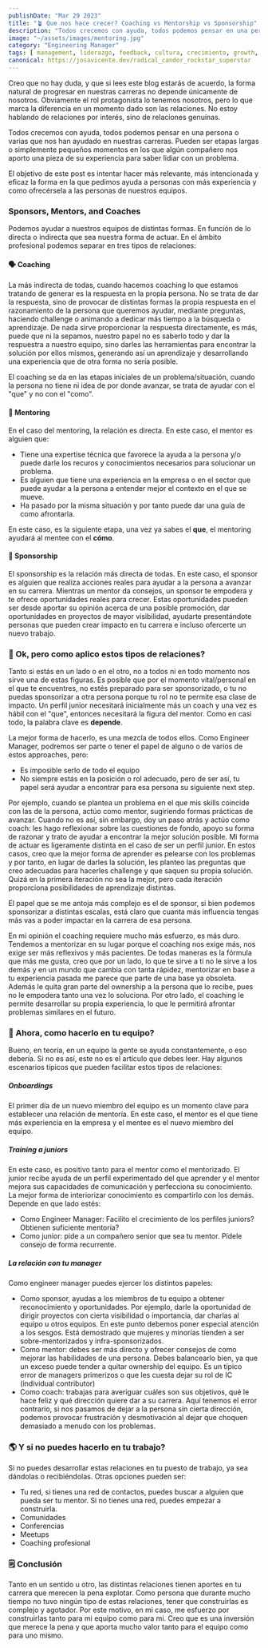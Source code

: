 ```yaml
---
publishDate: "Mar 29 2023"
title: "🪴 Que nos hace crecer? Coaching vs Mentorship vs Sponsorship"
description: "Todos crecemos con ayuda, todos podemos pensar en una persona o varias que nos han ayudado en nuestras carreras. Llega un momento en nuestra carrera que dejamos de ser mentees y pasamos a ser mentores."
image: "~/assets/images/mentoring.jpg"
category: "Engineering Manager"
tags: [ management, liderazgo, feedback, cultura, crecimiento, growth, carrera, mentorship, sponsorship, coaching, mentor, sponsor ]
canonical: https://josavicente.dev/radical_candor_rockstar_superstar
---
```


Creo que no hay duda, y que si lees este blog estarás de acuerdo, la forma natural de progresar en nuestras carreras no depende únicamente
de nosotros. Obviamente el rol protagonista lo tenemos nosotros, pero lo que marca la diferencia en un momento dado son las relaciones. No estoy
hablando de relaciones por interés, sino de relaciones genuínas.

Todos crecemos con ayuda, todos podemos pensar en una persona o varias que nos han ayudado en nuestras carreras. Pueden ser etapas largas o
simplemente pequeños momentos en los que algún compañero nos aporto una pieza de su experiencia para saber lidiar con un problema.

El objetivo de este post es intentar hacer más relevante, más intencionada y eficaz la forma en la que pedimos ayuda a personas con más experiencia
y como ofrecérsela a las personas de nuestros equipos.

### Sponsors, Mentors, and Coaches

Podemos ayudar a nuestros equipos de distintas formas. En función de lo directa o indirecta que sea nuestra forma de actuar. En el ámbito profesional podemos
separar en tres tipos de relaciones:

#### 🗣️ Coaching 

La más indirecta de todas, cuando hacemos coaching lo que estamos tratando de generar es la respuesta en la propia persona. No se trata de dar la respuesta, sino
de provocar de distintas formas la propia respuesta en el razonamiento de la persona que queremos ayudar, mediante preguntas, haciendo challenge o animando a dedicar más
tiempo a la búsqueda o aprendizaje. De nada sirve proporcionar la respuesta directamente, es más, puede que ni la sepamos,
nuestro papel no es saberlo todo y dar la respuestra a nuestro equipo, sino darles las herramientas para encontrar la solución por ellos mismos, generando así
un aprendizaje y desarrollando una experiencia que de otra forma no sería posible.

El coaching se da en las etapas iniciales de un problema/situación, cuando la persona no tiene ni idea de por donde avanzar, se trata de ayudar con el "que" y no con el "como".

#### 📘 Mentoring 

En el caso del mentoring, la relación es directa. En este caso, el mentor es alguien que:

- Tiene una expertise técnica que favorece la ayuda a la persona y/o puede darle los recuros y conocimientos necesarios para solucionar un problema.
- Es alguien que tiene una experiencia en la empresa o en el sector que puede ayudar a la persona a entender mejor el contexto en el que se mueve.
- Ha pasado por la misma situación y por tanto puede dar una guía de como afrontarla.

En este caso, es la siguiente etapa, una vez ya sabes el **que**, el mentoring ayudará al mentee con el **cómo**.

#### 🏅 Sponsorship

El sponsorship es la relación más directa de todas. En este caso, el sponsor es alguien que realiza acciones reales para ayudar a la persona a avanzar en su carrera.
Mientras un mentor da consejos, un sponsor te empodera y te ofrece oportunidades reales para crecer. Estas oportunidades pueden ser desde aportar su opinión acerca de una posible promoción,
dar oportunidades en proyectos de mayor visibilidad, ayudarte presentándote personas que pueden crear impacto en tu carrera e incluso ofercerte un nuevo trabajo.

### 💭 Ok, pero como aplico estos tipos de relaciones?

Tanto si estás en un lado o en el otro, no a todos ni en todo momento nos sirve una de estas figuras. Es posible que por el momento vital/personal en el que te encuentres, no estés preparado
para ser sponsorizado, o tu no puedas sponsorizar a otra persona porque tu rol no te permite esa clase de impacto. Un perfil junior necesitará inicialmente más un coach y una vez es hábil con el "que",
entonces necesitará la figura del mentor. Como en casi todo, la palabra clave es **depende**. 

La mejor forma de hacerlo, es una mezcla de todos ellos. Como Engineer Manager, podremos ser parte o tener el papel de alguno o de varios de estos approaches, pero:

- Es imposible serlo de todo el equipo
- No siempre estás en la posición o rol adecuado, pero de ser así, tu papel será ayudar a encontrar para esa persona su siguiente next step.

Por ejemplo, cuando se plantea un problema en el que mis skills coincide con las de la persona, actúo como mentor, sugiriendo formas prácticas de avanzar. Cuando no es así, sin embargo, doy un paso atrás y actúo como coach: 
les hago reflexionar sobre las cuestiones de fondo, apoyo su forma de razonar y trato de ayudar a encontrar la mejor solución posible.
Mi forma de actuar es ligeramente distinta en el caso de ser un perfil junior. En estos casos, creo que la mejor forma de aprender es pelearse con los problemas y por tanto, en lugar de darles la solución, les planteo las preguntas
que creo adecuadas para hacerles challenge y que saquen su propia solución. Quizá en la primera iteración no sea la mejor, pero cada iteración proporciona posibilidades de aprendizaje distintas.

El papel que se me antoja más complejo es el de sponsor, si bien podemos sponsorizar a distintas escalas, está claro que cuanta más influencia tengas más vas a poder impactar en la carrera de esa persona.

En mi opinión el coaching requiere mucho más esfuerzo, es más duro. Tendemos a mentorizar en su lugar porque el coaching nos exige más, nos exige ser más reflexivos y más pacientes. De todas maneras es la fórmula que más me gusta,
creo que por un lado, lo que te sirve a ti no le sirve a los demás y en un mundo que cambia con tanta rápidez, mentorizar en base a tu experiencia pasada me parece que parte de una base ya obsoleta. Además le quita gran parte
del ownership a la persona que lo recibe, pues no le empodera tanto una vez lo soluciona. Por otro lado, el coaching le permite desarrollar su propia experiencia, lo que le permitirá afrontar problemas similares en el futuro.

### 🏈 Ahora, como hacerlo en tu equipo?

Bueno, en teoría, en un equipo la gente se ayuda constantemente, o eso debería. Si no es así, este no es el artículo que debes leer. Hay algunos escenarios típicos que pueden facilitar estos tipos de relaciones:

##### Onboardings 
El primer día de un nuevo miembro del equipo es un momento clave para establecer una relación de mentoría. En este caso, el mentor es el que tiene más experiencia en la empresa y el mentee es el nuevo miembro del equipo.

##### Training a juniors 
En este caso, es positivo tanto para el mentor como el mentorizado. El junior recibe ayuda de un perfil experimentado del que aprender y el mentor mejora sus capacidades de comunicación y perfecciona su conocimiento. 
La mejor forma de interiorizar conocimiento es compartirlo con los demás. Depende en que lado estés:

- Como Engineer Manager: Facilito el crecimiento de los perfiles juniors? Obtienen suficiente mentoría?
- Como junior: pide a un compañero senior que sea tu mentor. Pídele consejo de forma recurrente.

##### La relación con tu manager
Como engineer manager puedes ejercer los distintos papeles:

- Como sponsor, ayudas a los miembros de tu equipo a obtener reconocimiento y oportunidades. Por ejemplo, darle la oportunidad de dirigir proyectos con cierta visibilidad o importancia, dar charlas al equipo u otros equipos. En este punto debemos poner especial atención a los sesgos. Está demostrado que mujeres y minorías tienden a ser sobre-mentorizados y infra-sponsorizados. 
- Como mentor: debes ser más directo y ofrecer consejos de como mejorar las habilidades de una persona. Debes balancearlo bien, ya que un exceso puede tender a quitar ownership del equipo. Es un típico error de managers primerizos o que les cuesta dejar su rol de IC (individual contributor)
- Como coach: trabajas para averiguar cuáles son sus objetivos, qué le hace feliz y qué dirección quiere dar a su carrera. Aquí tenemos el error contrario, si nos pasamos de dejar a la persona sin cierta dirección, podemos provocar frustración y desmotivación al dejar que choquen demasiado a menudo con los problemas.

### 🌎 Y si no puedes hacerlo en tu trabajo?

Si no puedes desarrollar estas relaciones en tu puesto de trabajo, ya sea dándolas o recibiéndolas. Otras opciones pueden ser:

- Tu red, si tienes una red de contactos, puedes buscar a alguien que pueda ser tu mentor. Si no tienes una red, puedes empezar a construirla.
- Comunidades
- Conferencias
- Meetups 
- Coaching profesional

### 🗒️ Conclusión

Tanto en un sentido u otro, las distintas relaciones tienen aportes en tu carrera que merecen la pena explotar. Como persona que durante mucho tiempo no tuvo ningún tipo de estas relaciones, tener que construirlas es complejo y agotador.
Por este motivo, en mi caso, me esfuerzo por construirlas tanto para mi equipo como para mi. Creo que es una inversión que merece la pena y que aporta mucho valor tanto para el equipo como para uno mismo.